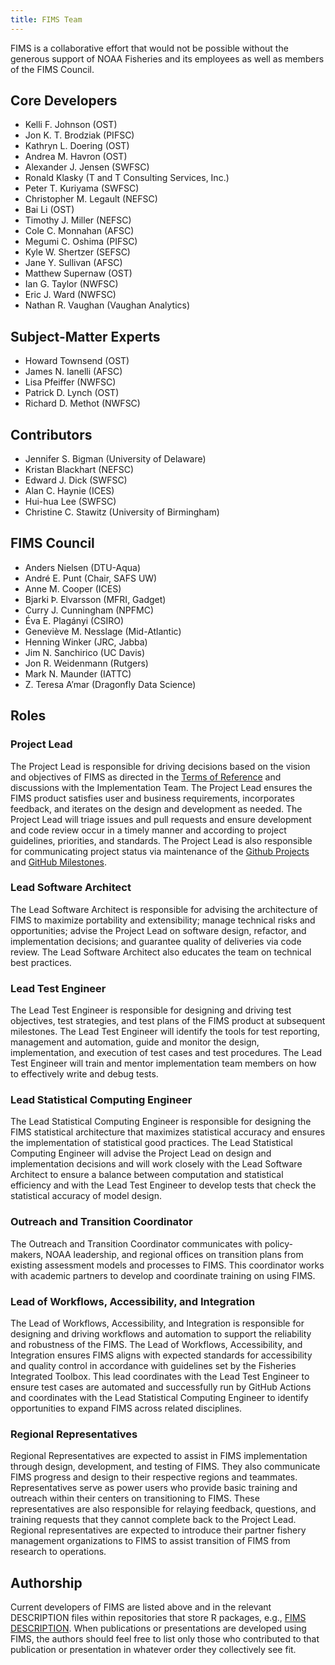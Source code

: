 ```yaml
---
title: FIMS Team
---
```


FIMS is a collaborative effort that would not be possible without the generous support of NOAA Fisheries and its employees as well as members of the FIMS Council.

## Core Developers

* Kelli F. Johnson (OST)
* Jon K. T. Brodziak (PIFSC)
* Kathryn L. Doering (OST)
* Andrea M. Havron (OST)
* Alexander J. Jensen (SWFSC)
* Ronald Klasky (T and T Consulting Services, Inc.)
* Peter T. Kuriyama (SWFSC)
* Christopher M. Legault (NEFSC)
* Bai Li (OST)
* Timothy J. Miller (NEFSC)
* Cole C. Monnahan (AFSC)
* Megumi C. Oshima (PIFSC)
* Kyle W. Shertzer (SEFSC)
* Jane Y. Sullivan (AFSC)
* Matthew Supernaw (OST)
* Ian G. Taylor (NWFSC)
* Eric J. Ward (NWFSC)
* Nathan R. Vaughan (Vaughan Analytics)

## Subject-Matter Experts

* Howard Townsend (OST)
* James N. Ianelli (AFSC)
* Lisa Pfeiffer (NWFSC)
* Patrick D. Lynch (OST)
* Richard D. Methot (NWFSC)

## Contributors

* Jennifer S. Bigman (University of Delaware)
* Kristan Blackhart (NEFSC)
* Edward J. Dick (SWFSC)
* Alan C. Haynie (ICES)
* Hui-hua Lee (SWFSC)
* Christine C. Stawitz (University of Birmingham)

## FIMS Council

* Anders Nielsen (DTU-Aqua)
* André E. Punt (Chair, SAFS UW)
* Anne M. Cooper (ICES)
* Bjarki Þ. Elvarsson (MFRI, Gadget)
* Curry J. Cunningham (NPFMC)
* Éva E. Plagányi (CSIRO)
* Geneviève M. Nesslage (Mid-Atlantic)
* Henning Winker (JRC, Jabba)
* Jim N. Sanchirico (UC Davis)
* Jon R. Weidenmann (Rutgers)
* Mark N. Maunder (IATTC)
* Z. Teresa A'mar (Dragonfly Data Science)

## Roles

### Project Lead

The Project Lead is responsible for driving decisions based on the vision and objectives of FIMS as directed in the [Terms of Reference](https://drive.google.com/file/d/1gMDQbAhjM2E3nct4Hc6u-DT1Ta8bizLd/view?usp=sharing) and discussions with the Implementation Team. The Project Lead ensures the FIMS product satisfies user and business requirements, incorporates feedback, and iterates on the design and development as needed. The Project Lead will triage issues and pull requests and ensure development and code review occur in a timely manner and according to project guidelines, priorities, and standards. The Project Lead is also responsible for communicating project status via maintenance of the [Github Projects](https://github.com/orgs/NOAA-FIMS/projects) and [GitHub Milestones](https://github.com/NOAA-FIMS/FIMS/milestones).

### Lead Software Architect

The Lead Software Architect is responsible for advising the architecture of FIMS to maximize portability and extensibility; manage technical risks and opportunities; advise the Project Lead on software design, refactor, and implementation decisions; and guarantee quality of deliveries via code review. The Lead Software Architect also educates the team on technical best practices.

### Lead Test Engineer

The Lead Test Engineer is responsible for designing and driving test objectives, test strategies, and test plans of the FIMS product at subsequent milestones. The Lead Test Engineer will identify the tools for test reporting, management and automation, guide and monitor the design, implementation, and execution of test cases and test procedures. The Lead Test Engineer will train and mentor implementation team members on how to effectively write and debug tests.

### Lead Statistical Computing Engineer

The Lead Statistical Computing Engineer is responsible for designing the FIMS statistical architecture that maximizes statistical accuracy and ensures the implementation of statistical good practices. The Lead Statistical Computing Engineer will advise the Project Lead on design and implementation decisions and will work closely with the Lead Software Architect to ensure a balance between computation and statistical efficiency and with the Lead Test Engineer to develop tests that check the statistical accuracy of model design. 

### Outreach and Transition Coordinator

The Outreach and Transition Coordinator communicates with policy-makers, NOAA leadership, and regional offices on transition plans from existing assessment models and processes to FIMS. This coordinator works with academic partners to develop and coordinate training on using FIMS.

### Lead of Workflows, Accessibility, and Integration

The Lead of Workflows, Accessibility, and Integration is responsible for designing and driving workflows and automation to support the reliability and robustness of the FIMS. The Lead of Workflows, Accessibility, and Integration ensures FIMS aligns with expected standards for accessibility and quality control in accordance with guidelines set by the Fisheries Integrated Toolbox. This lead coordinates with the Lead Test Engineer to ensure test cases are automated and successfully run by GitHub Actions and coordinates with the Lead Statistical Computing Engineer to identify opportunities to expand FIMS across related disciplines. 

### Regional Representatives

Regional Representatives are expected to assist in FIMS implementation through design, development, and testing of FIMS. They also communicate FIMS progress and design to their respective regions and teammates. Representatives serve as power users who provide basic training and outreach within their centers on transitioning to FIMS. These representatives are also responsible for relaying feedback, questions, and training requests that they cannot complete back to the Project Lead. Regional representatives are expected to introduce their partner fishery management organizations to FIMS to assist transition of FIMS from research to operations.

## Authorship

Current developers of FIMS are listed above and in the relevant DESCRIPTION files within repositories that store R packages, e.g., [FIMS DESCRIPTION](https://github.com/NOAA-FIMS/FIMS/blob/main/DESCRIPTION). When publications or presentations are developed using FIMS, the authors should feel free to list only those who contributed to that publication or presentation in whatever order they collectively see fit.
